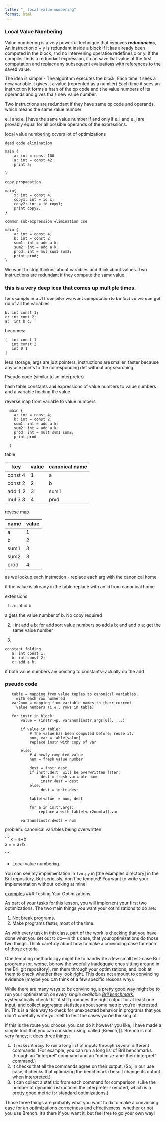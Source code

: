 ```yaml
---
title: "_ local value numbering"
format: html
---
```


### Local Value Numbering

Value numbering is a very powerful technique that removes ***redunancies***,  An instruction  x + y is redundant inside a block if it has already been computed
in the block, and no intervening operation redefines x or y. If the compiler
finds a redundant expression, it can save that value at the first computation
and replace any subsequent evaluations with references to the saved value.

The idea is simple - The algorithm executes the block, Each time it sees a new variable it gives it a value (reprented as a number)
Each time it sees an instruction it forms a hash of the op code and t he value numbers of its operands and gives tha a new value number.

Two instructions are redundant if they have same op code and operands, which means the same value number

e_i and e_j have the
same value number if and only if e_i and e_j are provably equal for all possible
operands of the expressions.

local value numbering covers lot of optimizations

```
dead code elimination

main {
    a: int = const 100;
    a: int = const 42;
    print a;

}

copy propagation

main{
    x: int = const 4;
    copy1: int = id x;
    copy2: int = id copy1;
    print copy2;
}

common sub-expression elimination cse 

main {
    a: int = const 4;
    b: int = const 2;
    sum1: int = add a b;
    sum2: int = add a b;
    prod: int = mul sum1 sum2;
    print prod;
}
```


We want to stop thinking about varaibles and think about values.
Two instructions are redundant if they compute the same value.

### this is a very deep idea that comes up multiple times.  

for example in a JIT compiler we want computation to be fast so we can get rid of all the variables
```
b: int const 1;
c: int cont 2;
a:  int b c;  
```
becomes:
```
[  int const 1
   int const 2 
   int 0 1
]
```
less storage, args are just pointers, instructions are smaller.
faster because any use points to the corresponding def without any searching.


Pseudo code (similar to an interpreter)

hash table 
constants and expressions of value numbers to value numbers and a variable holding the value 

reverse map from variable to value numbers 


```
  main {
    a: int = const 4;
    b: int = const 2;
    sum1: int = add a b;
    sum2: int = add a b;
    prod: int = mult sum1 sum2;
    print prod

  }
```

table 

|key | value  |canonical name|
|---| ------| ------|
|const 4 | 1 | a |
|const 2 | 2 | b |
|add 1 2 | 3 | sum1|
|mul 3 3 | 4 | prod| 

revese map

| name | value|
|---| ---|
| a    | 1|
| b    | 2 |
| sum1 | 3|
| sum2 | 3| 
| prod | 4 


as we lookup each instruction - replace each arg with the canonical home

if the value is already in the table replace with an id from canonical home

extensions 

1) a: int id b 

a gets the value number of b. No copy required

2) : int add a b; for add sort value numbers so add a b; and add b a; get the same value number 

3) 

```
constant folding 
   a: int const 1;
   b: int const 2;
   c: add a b;
```
if both value numbers are pointing to constants- actually do the add


### pseudo code

 ```
    table = mapping from value tuples to canonical variables,
      with each row numbered
    var2num = mapping from variable names to their current
      value numbers (i.e., rows in table)

    for instr in block:
        value = (instr.op, var2num[instr.args[0]], ...)

        if value in table:
            # The value has been computed before; reuse it.
            num, var = table[value]
            replace instr with copy of var

        else:
            # A newly computed value.
            num = fresh value number

            dest = instr.dest
            if instr.dest  will be overwritten later:
                 dest = fresh variable name
                 instr.dest = dest
            else:
                 dest = instr.dest

            table[value] = num, dest

            for a in instr.args:
                replace a with table[var2num[a]].var

        var2num[instr.dest] = num
```

problem:   canonical variables being overwritten

``` x = a+b  
    x = 
      = a+b 

```

* Local value numbering.
 



You can see my implementation in `lvn.py` in [the examples directory] in the Bril repository. But seriously, don't be tempted! You want to write your implementation without looking at mine!

[examples](https://github.com/normrubin/bril/tree/main/examples)
### Testing Your Optimizations

As part of your tasks for this lesson, you will implement your first two optimizations.
The two main things you want your optimizations to do are:

1. Not break programs.
2. Make programs faster, most of the time.

As with every task in this class, part of the work is checking that you have done what you set out to do---in this case, that your optimizations do those two things.
Think carefully about how to make a convincing case for each of those criteria.

One tempting methodology might be to handwrite a few small test-case Bril programs (or, worse, borrow the woefully inadequate ones sitting around in the Bril git repository), run them through your optimizations, and look at them to check whether they look right.
This does not amount to convincing evidence (maybe you can think of a few specific reasons why).

While there are many ways to be convincing, a pretty good way might be to run your optimization on *every single available [Bril benchmark][bench]*,
systematically check that it still produces the right output for at least one input,
and collect aggregate statistics about some metric you're interested in.
This is a nice way to check for unexpected behavior in programs that you didn't carefully write yourself to test the cases you're thinking of.

If this is the route you choose, you can do it however you like, I have made a simple tool that you can consider using, called [Brench][].
Brench is not very fancy; it does three things:

1. It makes it easy to run a long list of inputs through several different commands. (For example, you can run a long list of Bril benchmarks through an "interpret" command and an "optimize-and-then-interpret" command.)
2. It checks that all the commands agree on their output. (So, in our use case, it checks that optimizing the benchmark doesn't change its output when interpreted.)
3. It can collect a statistic from each command for comparison. (Like the number of dynamic instructions the interpreter executed, which is a pretty good metric for standard optimizations.)

Those three things are probably what you want to do to make a convincing case for an optimization's correctness and effectiveness, whether or not you use Brench. It's there if you want it, but feel free to go your own way!

[bench]: https://capra.cs.cornell.edu/bril/tools/bench.html


